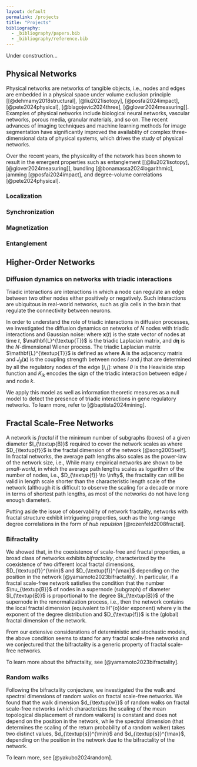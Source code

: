 ```yaml
---
layout: default
permalink: /projects
title: "Projects"
bibliography:
  - _bibliography/papers.bib
  - _bibliography/reference.bib
---
```


Under construction...

## Physical Networks

Physical networks are networks of tangible objects, i.e., nodes and edges are embedded in a physical space under volume exclusion principle [[@dehmamy2018structural], [@liu2021isotopy], [@posfai2024impact], [@pete2024physical], [@blagojevic2024three], [@glover2024measuring]]. 
Examples of physical networks include biological neural networks, vascular networks, porous media, granular materials, and so on.
The recent advances of imaging techniques and machine learning methods for image segmentation have significantly improved the availablity of complex three-dimensional data of physical systems, which drives the study of physical networks.

Over the recent years, the physicality of the network has been shown to result in the emergent properties such as entanglement [[@liu2021isotopy], [@glover2024measuring]], bundling [@bonamassa2024logarithmic], jamming [@posfai2024impact], and degree-volume correlations [@pete2024physical].

### Localization

### Synchronization

### Magnetization

### Entanglement

## Higher-Order Networks

### Diffusion dynamics on networks with triadic interactions

Triadic interactions are interactions in which a node can regulate an edge between two other nodes either positively or negatively. 
Such interactions are ubiquitous in real-world networks, such as glia cells in the brain that regulate the connectivity between neurons.

In order to understand the role of triadic interactions in diffusion processes, we investigated the diffusion dynamics on networks of $N$ nodes with triadic interactions and Gaussian noise:
\begin{equation}
  d\mathbf{x}(t) = - (\mathbf{L}^{\textup{T}} + \alpha \mathbf{I}) \mathbf{x}(t) dt + \mathbf{\Gamma} d\mathbf{\eta}(t),
\end{equation}
where $\mathbf{x}(t)$ is the state vector of nodes at time $t$, $\mathbf{L}^{\textup{T}}$ is the triadic Laplacian matrix, and $d\mathbf{\eta}$ is the $N$-dimensional Wiener process.
The triadic Laplacian matrix $\mathbf{L}^{\textup{T}}$ is defined as
\begin{equation}
  \mathbf{L}^{\textup{T}}_{ij} = \begin{cases}
    - A_{ij} J_{ij}(\mathbf{x}) & \text{if } i \neq j, \\
    \sum_{k} A_{ik} J_{ik}(\mathbf{x}) & \text{if } i = j,
  \end{cases}
\end{equation}
where $\mathbf{A}$ is the adjacency matrix and $J_{ij}(\mathbf{x})$ is the coupling strength between nodes $i$ and $j$ that are determined by all the regulatory nodes of the edge $[i,j]$:
\begin{equation}
  J_{ij}(\mathbf{x}) = w_{-} + (w_{+} - w_{-}) \theta \left(\sum_{k} K_{lk} x_{k} - \hat{T}\right),
\end{equation}
where $\theta$ is the Heaviside step function and $K_{lk}$ encodes the sign of the triadic interaction between edge $l$ and node $k$.

We apply this model as well as information theoretic measures as a null model to detect the presence of triadic interactions in gene regulatory networks. 
To learn more, refer to [@baptista2024mining].

## Fractal Scale-Free Networks

A network is *fractal* if the minimum number of subgraphs (boxes) of a given diameter $l_{\textup{B}}$ required to cover the network scales as
\begin{equation}
  N_{\textup{B}}(l_{\textup{B}}) \sim l_{\textup{B}}^{-D_{\textup{f}}}
\end{equation}
where $D_{\textup{f}}$ is the fractal dimension of the network [@song2005self]. 
In fractal networks, the average path lengths also scales as the power-law of the network size, i.e.,
\begin{equation}
  \langle l \rangle \sim N^{1/D_{\textup{f}}}.
\end{equation}
While many empirical networks are shown to be *small-world*, in which the average path lengths scales as logarithm of the number of nodes, i.e., $D_{\textup{f}} \to \infty$, the fractality can still be valid in length scale shorter than the characteristic length scale of the network (although it is difficult to observe the scaling for a decade or more in terms of shortest path lengths, as most of the networks do not have long enough diameter).

Putting aside the issue of observability of network fractality, networks with fractal structure exhibit intrigueing properties, such as the long-range degree correlations in the form of *hub repulsion* [@rozenfeld2008fractal].

### Bifractality

We showed that, in the coexistence of scale-free and fractal properties, a broad class of networks exhibits *bifractality*, characterized by the coexistence of two different local fractal dimensions, $D_{\textup{f}}^{\min}$ and $D_{\textup{f}}^{\max}$ depending on the position in the network [@yamamoto2023bifractality].
In particular, if a fractal scale-free network satisfies the condition that the number $\nu_{\textup{B}}$ of nodes in a supernode (subgraph) of diameter $l_{\textup{B}}$ is proportional to the degree $k_{\textup{B}}$ of the supernode in the renormalization process, i.e.,
\begin{equation}
  \nu_{\textup{B}} \propto k_{\textup{B}},
\end{equation}
then the network contains the local fractal dimension (equivalent to H\"{o}lder exponent) 
\begin{equation}
    d_{\textup{f}}^{\max} = D_{\textup{f}}, \quad d_{\textup{f}}^{\min} = D_{\textup{f}} \left(\frac{\gamma-1}{\gamma-2}\right),
\end{equation}
where $\gamma$ is the exponent of the degree distribution and $D_{\textup{f}}$ is the (global) fractal dimension of the network.

From our extensive considerations of deterministic and stochastic models, the above condition seems to stand for any fractal scale-free networks and we conjectured that the bifractality is a generic property of fractal scale-free networks.

To learn more about the bifractality, see [@yamamoto2023bifractality].

### Random walks

Following the bifractality conjecture, we investigated the the walk and spectral dimensions of random walks on fractal scale-free networks. 
We found that the walk dimension $d_{\textup{w}}$ of random walks on fractal scale-free networks (which characterizes the scaling of the mean topological displacement of random walkers) is constant and does not depend on the position in the network, while the spectral dimension (that determines the scaling of the return probability of a random walker) takes two distinct values, $d_{\textup{s}}^{\min}$ and $d_{\textup{s}}^{\max}$, depending on the position in the network due to the bifractality of the network.

To learn more, see [@yakubo2024random].

